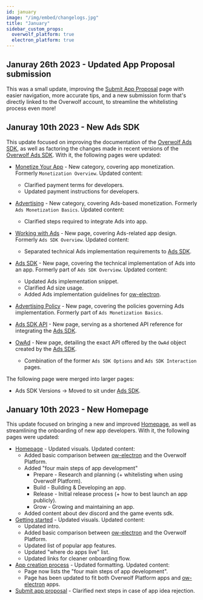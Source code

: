 ```yaml
---
id: january
image: "/img/embed/changelogs.jpg"
title: "January"
sidebar_custom_props:
  overwolf_platform: true
  electron_platform: true
---
```


## Januray 26th 2023 - Updated App Proposal submission

This was a small update, improving the [Submit App Proposal](/start/getting-started/submit-app-proposal) page with easier navigation, more accurate tips,
and a new submission form that's directly linked to the Overwolf account, to streamline the whitelisting process even more!

## Januray 10th 2023 - New Ads SDK 

This update focused on improving the documentation of the [Overwolf Ads SDK](/start/monetize-your-app/advertising),
as well as factoring the changes made in recent versions of the [Overwolf Ads SDK](/start/monetize-your-app/advertising/ads-sdk).
With it, the following pages were updated:
- [Monetize Your App](/start/monetize-your-app) - New category, covering app monetization. Formerly `Monetization Overview`. Updated content:
    - Clarified payment terms for developers.
    - Updated payment instructions for developers.
- [Advertising](/start/monetize-your-app/advertising) - New category, covering Ads-based monetization. Formerly `Ads Monetization Basics`. Updated content:
    - Clarified steps required to integrate Ads into app.
- [Working with Ads](/start/monetize-your-app/advertising/working-with-ads) - New page, covering Ads-related app design. Formerly `Ads SDK Overview`. Updated content:
    - Separated technical Ads implementation requirements to [Ads SDK](/start/monetize-your-app/advertising/ads-sdk).
- [Ads SDK](/start/monetize-your-app/advertising/ads-sdk) - New page, covering the technical implementation of Ads into an app. Formerly part of `Ads SDK Overview`. Updated content:
    - Updated Ads implementation snippet.
    - Clarified Ad size usage.
    - Added Ads implementation guidelines for [ow-electron](/tools/ow-electron).
    
- [Advertising Policy](/start/monetize-your-app/advertising/policy) - New page, covering the policies governing Ads implementation. Formerly part of `Ads Monetization Basics`.
- [Ads SDK API](/api/general/ads-sdk) - New page, serving as a shortened API reference for integrating the [Ads SDK](/start/monetize-your-app/advertising/ads-sdk).
- [OwAd](/api/general/ads-sdk/overwolf-platform/owad) - New page, detailing the exact API offered by the `OwAd` object created by the [Ads SDK](/start/monetize-your-app/advertising/ads-sdk).
    - Combination of the former `Ads SDK Options` and `Ads SDK Interaction` pages.

The following page were merged into larger pages:
- Ads SDK Versions -> Moved to sit under [Ads SDK](/start/monetize-your-app/advertising/ads-sdk).

## January 10th 2023 - New Homepage

This update focused on bringing a new and improved [Homepage](/), as well as streamlining the onboarding of new app developers.
With it, the following pages were updated:
- [Homepage](/) - Updated visuals. Updated content:
    - Added basic comparison between [ow-electron](/tools/ow-electron) and the Overwolf Platform.
    - Added "four main steps of app development"
        - Prepare - Research and planning (+ whitelisting when using Overwolf Platform).
        - Build - Building & Developing an app.
        - Release - Initial release process (+ how to best launch an app publicly).
        - Grow - Growing and maintaining an app.
    - Added content about dev discord and the game events sdk.
- [Getting started](/start/getting-started) - Updated visuals. Updated content:
    - Updated intro.
    - Added basic comparison between [ow-electron](/tools/ow-electron) and the Overwolf Platform.
    - Updated list of popular app features.
    - Updated "where do apps live" list.
    - Updated links for cleaner onboarding flow.
- [App creation process](/start/getting-started) - Updated formatting. Updated content:
    - Page now lists the "four main steps of app development".
    - Page has been updated to fit both Overwolf Platform apps and [ow-electron](/tools/ow-electron) apps.
- [Submit app proposal](/start/getting-started/submit-app-proposal) - Clarified next steps in case of app idea rejection.